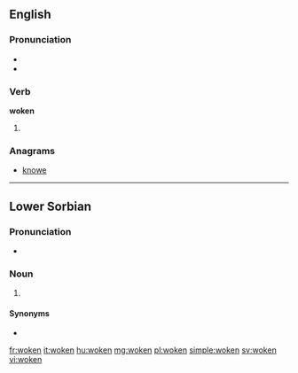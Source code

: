 ==English==

===Pronunciation===
* {{IPA|/ˈwɔʊkən/|lang=en}}
* {{rhymes|əʊkən|lang=en}}

===Verb===
'''woken'''

# {{past participle of|wake|lang=en}}

===Anagrams===
* [[knowe#English|knowe]]

----
==Lower Sorbian==

===Pronunciation===
* {{IPA|[ˈɔkʲɛn]|lang=dsb}}

===Noun===
{{head|dsb|noun form}}

# {{dsb-inflection of|noun|wokno|gen|p}}

====Synonyms====
* {{l/dsb|woknow}}

[[fr:woken]]
[[it:woken]]
[[hu:woken]]
[[mg:woken]]
[[pl:woken]]
[[simple:woken]]
[[sv:woken]]
[[vi:woken]]